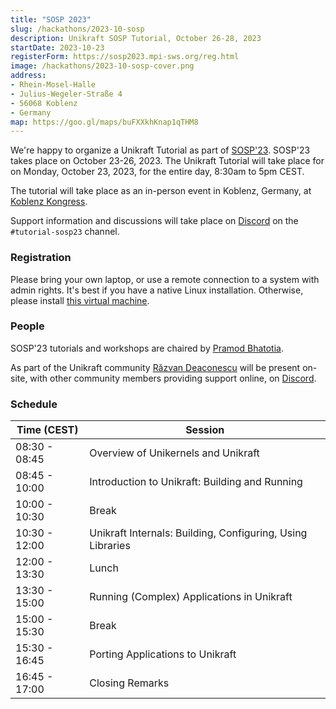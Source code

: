 ```yaml
---
title: "SOSP 2023"
slug: /hackathons/2023-10-sosp
description: Unikraft SOSP Tutorial, October 26-28, 2023
startDate: 2023-10-23
registerForm: https://sosp2023.mpi-sws.org/reg.html
image: /hackathons/2023-10-sosp-cover.png
address:
- Rhein-Mosel-Halle
- Julius-Wegeler-Straße 4
- 56068 Koblenz
- Germany
map: https://goo.gl/maps/buFXXkhKnap1qTHM8
---
```


We're happy to organize a Unikraft Tutorial as part of [SOSP'23](https://sosp2023.mpi-sws.org/).
SOSP'23 takes place on October 23-26, 2023.
The Unikraft Tutorial will take place for on Monday, October 23, 2023, for the entire day, 8:30am to 5pm CEST.

The tutorial will take place as an in-person event in Koblenz, Germany, at [Koblenz Kongress](https://www.koblenz-kongress.de/).

Support information and discussions will take place on [Discord](http://bit.ly/UnikraftDiscord) on the `#tutorial-sosp23` channel.

### Registration

Please bring your own laptop, or use a remote connection to a system with admin rights.
It's best if you have a native Linux installation.
Otherwise, please install [this virtual machine](https://drive.google.com/file/d/1u5DtN5kMPWxBU8UdBfnZ7DNRP2n6oiTy/view?usp=share_link).

### People

SOSP'23 tutorials and workshops are chaired by [Pramod Bhatotia](https://dse.in.tum.de/bhatotia/).

As part of the Unikraft community [Răzvan Deaconescu](https://github.com/razvand/) will be present on-site, with other community members providing support online, on [Discord](http://bit.ly/UnikraftDiscord).

### Schedule

| Time (CEST)   | Session                                                              |
| ------------- | -------------------------------------------------------------------- |
| 08:30 - 08:45 | Overview of Unikernels and Unikraft                                  |
| 08:45 - 10:00 | Introduction to Unikraft: Building and Running                       |
| 10:00 - 10:30 | Break                                                                |
| 10:30 - 12:00 | Unikraft Internals: Building, Configuring, Using Libraries           |
| 12:00 - 13:30 | Lunch                                                                |
| 13:30 - 15:00 | Running (Complex) Applications in Unikraft                           |
| 15:00 - 15:30 | Break                                                                |
| 15:30 - 16:45 | Porting Applications to Unikraft                                     |
| 16:45 - 17:00 | Closing Remarks                                                      |
